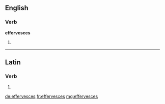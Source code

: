 ==English==

===Verb===
'''effervesces'''

# {{en-third-person singular of|effervesce}}

----

==Latin==

===Verb===
{{la-verb-form|effervēscēs}}

# {{conjugation of|effervēscō||2|s|fut|act|ind|lang=la}}

[[de:effervesces]]
[[fr:effervesces]]
[[mg:effervesces]]